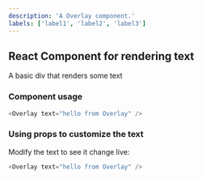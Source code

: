 ```yaml
---
description: 'A Overlay component.'
labels: ['label1', 'label2', 'label3']
---
```



## React Component for rendering text

A basic div that renders some text

### Component usage
```js
<Overlay text="hello from Overlay" />
```

### Using props to customize the text

Modify the text to see it change live:
```js live
<Overlay text="hello from Overlay" />
```
